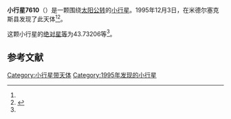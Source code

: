 {{Infobox planet
| bgcolour = #FFFFC0
| name = 7610 Sudbury
| symbol = 
| image = 
| caption = 
| discovery = yes
| discovery_ref = 
| discoverer = {{link-en|丹尼斯·迪希科|Dennis di Cicco}}
| discovery_site = [[米德尔塞克斯县|米德尔塞克斯县]] 
| discovered = 1995年12月3日
| designations = yes
| mp_name = 
| named_after = 
| alt_names = 1995 XB/ 1977 DH3 / 1992 EU25
| mp_category = [[主带小行星|主带小行星]]
| orbit_ref = <ref name="a">[http://ssd.jpl.nasa.gov/sbdb.cgi?sstr=7610 7610 Sudbury] {{Wayback|url=http://ssd.jpl.nasa.gov/sbdb.cgi?sstr=7610 |date=20210816070029 }}，小行星數據庫瀏覽器（JPL Small-Body Database Browser）－[[美国国家航空航天局|美国国家航空航天局]]喷气推进实验室</ref>
| epoch = 2456400.5 (2013年4月18日更新)
| aphelion = {{convert|2.9699932|AU|km|3|abbr=on|lk=out}}
| perihelion = {{convert|2.8478522|AU|km|3|abbr=on}}
| semimajor = {{convert|2.9089227|AU|km|3|abbr=on}}
| eccentricity = 0.0209942
| period = 1812.160594 [[日|日]]<br />4.96[[儒略年|儒略年]]
| avg_speed = 
| inclination = 2.82646
| asc_node = 68.83647
| mean_anomaly = 
| arg_peri = 43.73206
| satellites = 
| physical_characteristics = yes
| dimensions = 
| mass = 
| density = 
| surface_grav = 
| escape_velocity = 
| sidereal_day = 
| axial_tilt = 
| pole_ecliptic_lat = 
| pole_ecliptic_lon = 
| albedo = 
| temperatures= 
| temp_name1 = 
| mean_temp_1 = 
| max_temp_1 = 
| temp_name2 = 
| max_temp_2 = 
| spectral_type = 
| abs_magnitude = 43.73206
}}

'''小行星7610'''（{{lang-en|7610 Sudbury}}）是一颗围绕[[太阳|太阳]][[公转|公转]]的[[小行星|小行星]]。1995年12月3日，{{link-en|丹尼斯·迪希科|Dennis di Cicco}}在米德尔塞克斯县发现了此天体<ref name="a" /><ref>{{cite news|title=小行星列表|url=http://cfa-www.harvard.edu/iau/lists/NumberedMPs.txt|accessdate=2013-07-08|newspaper=哈佛大学|archive-date=2008-05-17|archive-url=https://web.archive.org/web/20080517010638/http://cfa-www.harvard.edu/iau/lists/NumberedMPs.txt|dead-url=no}}</ref>。

这颗小行星的[[绝对星等|绝对星等]]为43.73206等<ref name="a" />。

==参考文献==
{{reflist}}
{{Minor Planet Number|[[小行星7609|小行星7609]]|[[小行星7611|小行星7611]]}}

{{小天体}}

[[Category:小行星带天体|Category:小行星带天体]]
[[Category:1995年发现的小行星|Category:1995年发现的小行星]]

{{asteroid-stub}}